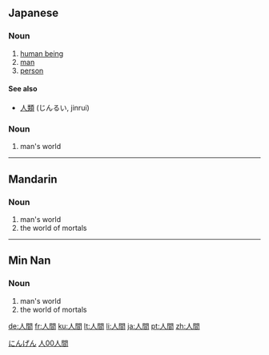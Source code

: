 ==Japanese==
{{ja-kanjitab|人|間}}

===Noun===
{{ja-noun|k|hira=にんげん|rom=ningen}}

# [[human being]]
# [[man]]
# [[person]]

====See also====
*[[人類]] (じんるい, jinrui)

===Noun===
{{ja-noun|k|hira=じんかん|rom=jinkan|hidx=しんかん'}}

# man's world

[[Category:1000 Japanese basic words|にんげん]]

----

==Mandarin==
{{zh-forms|[[人间]]|[[人]][[間]]}}

===Noun===
{{cmn-noun|t|pin=rénjīan|pint=ren2jian1|tra=人間|sim=人间|rs=人00}}

# man's world
# the world of mortals

[[Category:zh-tw:Intermediate Mandarin|人00人間]]

----

==Min Nan==
{{zh-forms|[[人间]]|[[人]][[間]]}}

===Noun===
{{nan-noun|t|poj=jîn-kan|pojt=jin5kan1|tra=人間|sim=人间|rs=人00}}

# man's world
# the world of mortals

[[de:人間]]
[[fr:人間]]
[[ku:人間]]
[[lt:人間]]
[[li:人間]]
[[ja:人間]]
[[pt:人間]]
[[zh:人間]]